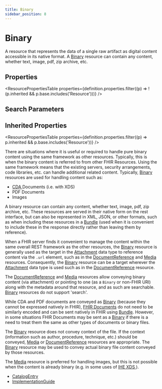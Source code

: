 ```yaml
---
title: Binary
sidebar_position: 8
---
```



# Binary

A resource that represents the data of a single raw artifact as digital content accessible in its native format. A <a href="/docs/api/fhir/resources/binary">Binary</a> resource can contain any content, whether text, image, pdf, zip archive, etc.

<Tabs queryString="section">
<TabItem value="schema" label="Schema" default>

## Properties

<ResourcePropertiesTable
  properties={definition.properties.filter((p) => !(p.inherited && p.base.includes('Resource')))}
/>

## Search Parameters

<SearchParamsTable searchParams={definition.searchParameters} />

## Inherited Properties

<ResourcePropertiesTable properties={definition.properties.filter((p) => p.inherited && p.base.includes('Resource'))} />

</TabItem>
  <TabItem value="usage" label="Usage">
    <div> <a name="scope"></a>  <p> There are situations where it is useful or required to handle pure binary content using the same framework as other  resources. Typically, this is when the binary content is referred to from other FHIR Resources.  Using the same framework means that the existing servers, security arrangements, code libraries, etc.  can handle additional related content. Typically, <a href="/docs/api/fhir/resources/binary">Binary</a> resources are used for handling content such as: </p> <ul>  <li><a href="http://www.hl7.org/implement/standards/product_brief.cfm?product_id=7">CDA </a> Documents (i.e. with XDS)</li>  <li>PDF Documents</li>  <li>Images</li> </ul> <p> A binary resource can contain any content, whether text, image, pdf, zip archive, etc. These  resources are served in their native form on the rest interface, but can also be represented in XML, JSON, or other formats,  such as when including these resources in a <a href="/docs/api/fhir/resources/bundle">Bundle</a> (used when it is convenient to include these in the  response directly rather than leaving them by reference). </p> </div>
    </TabItem>
  <TabItem value="relationships" label="Relationships">
    <div> <a name="bnr"></a>  <p> When a FHIR server finds it convenient to manage the content within the same overall REST framework  as the other resources, the <a href="/docs/api/fhir/resources/binary">Binary</a> resource is generally used as the target in the  <a href="https://www.hl7.org/fhir//api/fhir/datatypes/attachment">Attachment</a> data type to reference content via the <code>.url</code>  element, such as in the <a href="/docs/api/fhir/resources/documentreference">DocumentReference</a> and <a href="/docs/api/fhir/resources/media">Media</a> resources. Consequently, the <a href="/docs/api/fhir/resources/binary">Binary</a> resource can  be a target wherever the <a href="/docs/api/fhir/datatypes/attachment">Attachment</a> data type is used such as in the <a href="/docs/api/fhir/resources/documentreference">DocumentReference</a> resource.  </p> <p> The <a href="/docs/api/fhir/resources/documentreference">DocumentReference</a> and <a href="/docs/api/fhir/resources/media">Media</a> resources  allow conveying binary content (via attachment) or pointing to one (as a <code>Binary</code> or non-FHIR  URI) along with the metadata around that resource, and as such are searchable.   <a href="/docs/api/fhir/resources/binary">Binary</a> resources do not support 'search'. </p> <p> While CDA and PDF documents are conveyed as <a href="/docs/api/fhir/resources/binary">Binary</a> (because they cannot be expressed natively in FHIR),  <a href="https://www.hl7.org/fhir/documents.html">FHIR Documents</a> do not need to be similarly encoded and can be sent natively  in FHIR using <a href="/docs/api/fhir/resources/bundle">Bundle</a>.  However, in some situations FHIR Documents may be sent  as a <a href="/docs/api/fhir/resources/binary">Binary</a> if there is a need to treat them the same as other types of documents or binary files. </p> <p> The <a href="/docs/api/fhir/resources/binary">Binary</a> resource does not convey context of the file. If the context (information such as  author, procedure, technique, etc.) should be conveyed, <a href="/docs/api/fhir/resources/media">Media</a> or <a href="/docs/api/fhir/resources/documentreference">DocumentReference</a> resources are  appropriate. The <a href="/docs/api/fhir/resources/binary">Binary</a> resource may be used to convey actual binary file content conveyed by  those resources. </p> <p> The <a href="/docs/api/fhir/resources/media">Media</a> resource is preferred for handling images, but this is not possible when the content is already binary (e.g. in some uses of <a href="https://wiki.ihe.net/index.php/Cross-Enterprise_Document_Sharing">IHE XDS </a>). </p> </div>
    </TabItem>
  
  <TabItem value="referencedBy" label="Referenced By">
    <ul><li><a href="/docs/api/fhir/resources/catalogentry">CatalogEntry</a></li>
<li><a href="/docs/api/fhir/resources/implementationguide">ImplementationGuide</a></li></ul>
    </TabItem>

</Tabs>
